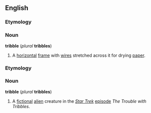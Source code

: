 ==English==
===Etymology===
<!--please supply-->

===Noun===
'''tribble''' (''plural'' '''tribbles''')
#A [[horizontal]] [[frame]] with [[wire]]s stretched across it for drying [[paper]].

===Etymology===
<!--please supply-->

===Noun===
'''tribble''' (''plural'' '''tribbles''')
#A [[fictional]] [[alien]] creature in the ''[[w:Star Trek|Star Trek]]'' [[episode]] ''The Trouble with Tribbles''.